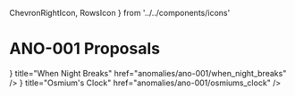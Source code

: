   ChevronRightIcon,
  RowsIcon
} from '../../components/icons'

# ANO-001 Proposals

<Cards>
  <Card
    icon={<ChevronRightIcon />}
    title="When Night Breaks"
    href="anomalies/ano-001/when_night_breaks"
  />
  <Card
    icon={<RowsIcon />}
    title="Osmium's Clock"
    href="anomalies/ano-001/osmiums_clock"
  />
</Cards>
